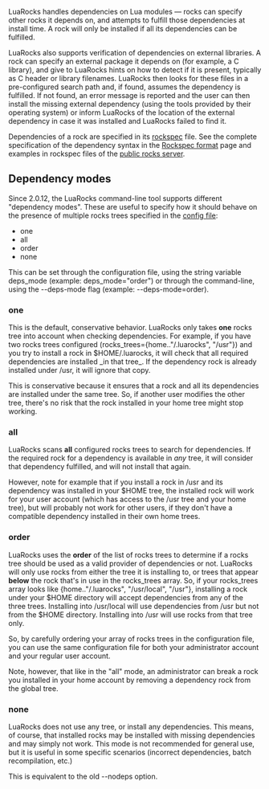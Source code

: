 LuaRocks handles dependencies on Lua modules — rocks can specify other rocks it depends on, and attempts to fulfill those dependencies at install time. A rock will only be installed if all its dependencies can be fulfilled.

LuaRocks also supports verification of dependencies on external libraries. A rock can specify an external package it depends on (for example, a C library), and give to LuaRocks hints on how to detect if it is present, typically as C header or library filenames. LuaRocks then looks for these files in a pre-configured search path and, if found, assumes the dependency is fulfilled. If not found, an error message is reported and the user can then install the missing external dependency (using the tools provided by their operating system) or inform LuaRocks of the location of the external dependency in case it was installed and LuaRocks failed to find it.

Dependencies of a rock are specified in its [[Rockspec_format.wiki|rockspec]] file. See the complete specification of the dependency syntax in the [[Rockspec_format.wiki|Rockspec format]] page and examples in rockspec files of the [http://luarocks.luaforge.net/rocks/ public rocks server].

== Dependency modes ==

Since 2.0.12, the LuaRocks command-line tool supports different "dependency modes". These are useful to specify how it should behave on the presence of multiple rocks trees specified in the [[Config_file_format.wiki|config file]]:

* one
* all
* order
* none

This can be set through the configuration file, using the string variable deps_mode (example: deps_mode="order") or through the command-line, using the --deps-mode flag (example: --deps-mode=order). 

=== one ===

This is the default, conservative behavior. LuaRocks only takes '''one''' rocks tree into account when checking dependencies. For example, if you have two rocks trees configured (rocks_trees={home.."/.luarocks", "/usr"}) and you try to install a rock in $HOME/.luarocks, it will check that all required dependencies are installed _in that tree_. If the dependency rock is already installed under /usr, it will ignore that copy.

This is conservative because it ensures that a rock and all its dependencies are installed under the same tree. So, if another user modifies the other tree, there's no risk that the rock installed in your home tree might stop working.

=== all ===

LuaRocks scans '''all''' configured rocks trees to search for dependencies. If the required rock for a dependency is available in ''any'' tree, it will consider that dependency fulfilled, and will not install that again.

However, note for example that if you install a rock in /usr and its dependency was installed in your $HOME tree, the installed rock will work for your user account (which has access to the /usr tree and your home tree), but will probably not work for other users, if they don't have a compatible dependency installed in their own home trees.

=== order ===

LuaRocks uses the '''order''' of the list of rocks trees to determine if a rocks tree should be used as a valid provider of dependencies or not. LuaRocks will only use rocks from either the tree it is installing to, or trees that appear '''below''' the rock that's in use in the rocks_trees array. So, if your rocks_trees array looks like {home.."/.luarocks", "/usr/local", "/usr"}, installing a rock under your $HOME directory will accept dependencies from any of the three trees. Installing into /usr/local will use dependencies from /usr but not from the $HOME directory. Installing into /usr will use rocks from that tree only.

So, by carefully ordering your array of rocks trees in the configuration file, you can use the same configuration file for both your administrator account and your regular user account.

Note, however, that like in the "all" mode, an administrator can break a rock you installed in your home account by removing a dependency rock from the global tree.

=== none ===

LuaRocks does not use any tree, or install any dependencies. This means, of course, that installed rocks may be installed with missing dependencies and may simply not work. This mode is not recommended for general use, but it is useful in some specific scenarios (incorrect dependencies, batch recompilation, etc.)

This is equivalent to the old --nodeps option.
